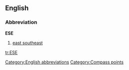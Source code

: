 ==English==

===Abbreviation===
'''ESE'''
# [[east southeast]]

[[Category:English abbreviations]]
[[Category:Compass points]]

[[tr:ESE]]